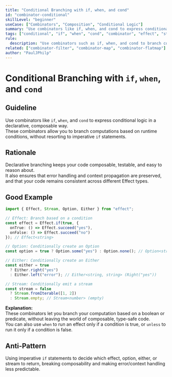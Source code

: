 ```yaml
---
title: "Conditional Branching with if, when, and cond"
id: "combinator-conditional"
skillLevel: "beginner"
useCase: ["Combinators", "Composition", "Conditional Logic"]
summary: "Use combinators like if, when, and cond to express conditional logic declaratively across Effect, Stream, Option, and Either."
tags: ["conditional", "if", "when", "cond", "combinator", "effect", "stream", "option", "either"]
rule:
  description: "Use combinators such as if, when, and cond to branch computations based on runtime conditions, without imperative if statements."
related: ["combinator-filter", "combinator-map", "combinator-flatmap"]
author: "PaulJPhilp"
---
```


# Conditional Branching with `if`, `when`, and `cond`

## Guideline

Use combinators like `if`, `when`, and `cond` to express conditional logic in a declarative, composable way.  
These combinators allow you to branch computations based on runtime conditions, without resorting to imperative `if` statements.

## Rationale

Declarative branching keeps your code composable, testable, and easy to reason about.  
It also ensures that error handling and context propagation are preserved, and that your code remains consistent across different Effect types.

## Good Example

```typescript
import { Effect, Stream, Option, Either } from "effect";

// Effect: Branch based on a condition
const effect = Effect.if(true, {
  onTrue: () => Effect.succeed("yes"),
  onFalse: () => Effect.succeed("no")
}); // Effect<string>

// Option: Conditionally create an Option
const option = true ? Option.some("yes") : Option.none(); // Option<string> (Some("yes"))

// Either: Conditionally create an Either
const either = true
  ? Either.right("yes")
  : Either.left("error"); // Either<string, string> (Right("yes"))

// Stream: Conditionally emit a stream
const stream = false
  ? Stream.fromIterable([1, 2])
  : Stream.empty; // Stream<number> (empty)
```

**Explanation:**  
These combinators let you branch your computation based on a boolean or predicate, without leaving the world of composable, type-safe code.  
You can also use `when` to run an effect only if a condition is true, or `unless` to run it only if a condition is false.

## Anti-Pattern

Using imperative `if` statements to decide which effect, option, either, or stream to return, breaking composability and making error/context handling less predictable.